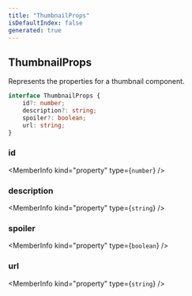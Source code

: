 ```yaml
---
title: "ThumbnailProps"
isDefaultIndex: false
generated: true
---
```



<!-- This file was generated from the CommandKit source. Do not modify. Instead, re-run the "docgen" script -->


## ThumbnailProps

<GenerationInfo sourceFile="packages/commandkit/src/components/v2/section.ts" sourceLine="51" packageName="commandkit" />

Represents the properties for a thumbnail component.

```ts title="Signature"
interface ThumbnailProps {
    id?: number;
    description?: string;
    spoiler?: boolean;
    url: string;
}
```

<div className="members-wrapper">

### id

<MemberInfo kind="property" type={`number`}   />


### description

<MemberInfo kind="property" type={`string`}   />


### spoiler

<MemberInfo kind="property" type={`boolean`}   />


### url

<MemberInfo kind="property" type={`string`}   />




</div>

